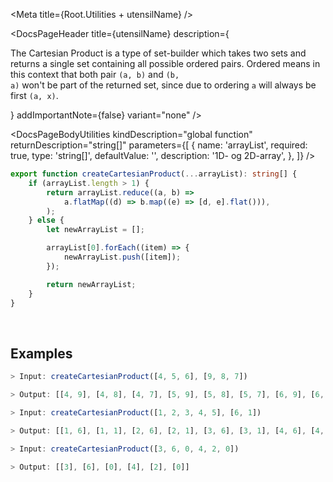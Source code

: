 

<Meta title={Root.Utilities + utensilName} />

<DocsPageHeader
    title={utensilName}
    description={
        <p>
            The Cartesian Product is a type of set-builder which takes two sets
            and returns a single set containing all possible ordered pairs.
            Ordered means in this context that both pair <code>(a, b)</code> and
            <code>(b, a)</code> won't be part of the returned set, since due to ordering
            <code>a</code> will always be first <code>(a, x)</code>.
        </p>
    }
    addImportantNote={false}
    variant="none"
/>

<DocsPageBodyUtilities
    kindDescription="global function"
    returnDescription="string[]"
    parameters={[
        {
            name: 'arrayList',
            required: true,
            type: 'string[]',
            defaultValue: '',
            description: '1D- og 2D-array',
        },
    ]}
/>

```ts
export function createCartesianProduct(...arrayList): string[] {
    if (arrayList.length > 1) {
        return arrayList.reduce((a, b) =>
            a.flatMap((d) => b.map((e) => [d, e].flat())),
        );
    } else {
        let newArrayList = [];

        arrayList[0].forEach((item) => {
            newArrayList.push([item]);
        });

        return newArrayList;
    }
}
```

<br />

## Examples

<div className="codeDisplayOnly">

```ts
> Input: createCartesianProduct([4, 5, 6], [9, 8, 7])

> Output: [[4, 9], [4, 8], [4, 7], [5, 9], [5, 8], [5, 7], [6, 9], [6, 8], [6, 7]]
```

```ts
> Input: createCartesianProduct([1, 2, 3, 4, 5], [6, 1])

> Output: [[1, 6], [1, 1], [2, 6], [2, 1], [3, 6], [3, 1], [4, 6], [4, 1], [5, 6], [5, 1]]
```

```ts
> Input: createCartesianProduct([3, 6, 0, 4, 2, 0])

> Output: [[3], [6], [0], [4], [2], [0]]
```

</div>
